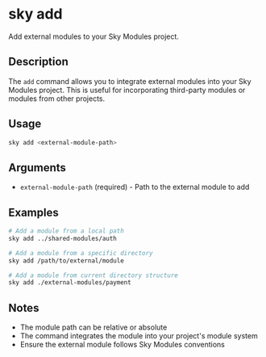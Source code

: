 # sky add

Add external modules to your Sky Modules project.

## Description

The `add` command allows you to integrate external modules into your Sky Modules project. This is useful for incorporating third-party modules or modules from other projects.

## Usage

```bash
sky add <external-module-path>
```

## Arguments

- `external-module-path` (required) - Path to the external module to add

## Examples

```bash
# Add a module from a local path
sky add ../shared-modules/auth

# Add a module from a specific directory
sky add /path/to/external/module

# Add a module from current directory structure
sky add ./external-modules/payment
```

## Notes

- The module path can be relative or absolute
- The command integrates the module into your project's module system
- Ensure the external module follows Sky Modules conventions
